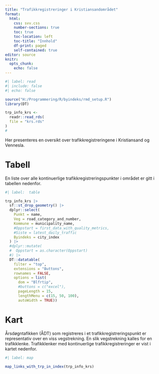 ```yaml
---
title: "Trafikkregistreringer i Kristiansandområdet"
format: 
  html:
    css: svv.css
    number-sections: true
    toc: true
    toc-location: left
    toc-title: "Innhold"
    df-print: paged
    self-contained: true
editor: source
knitr: 
  opts_chunk: 
    echo: false
---
```


```r
#| label: read
#| include: false
#| echo: false

source("H:/Programmering/R/byindeks/rmd_setup.R")
library(DT)

trp_info_krs <- 
  readr::read_rds(
  file = "krs.rds"
)
#
```

Her presenteres en oversikt over trafikkregistreringene i Kristiansand og Vennesla.


# Tabell
En liste over alle kontinuerlige trafikkregistreringspunkter i området er gitt i tabellen nedenfor.

```r
#| label:  table

trp_info_krs |> 
  sf::st_drop_geometry() |> 
  dplyr::select(
    Punkt = name,
    Veg = road_category_and_number,
    Kommune = municipality_name,
    #Oppstart = first_data_with_quality_metrics,
    #Siste = latest_daily_traffic
    Byindeks = city_index
  ) |> 
  #dplyr::mutate(
  #  Oppstart = as.character(Oppstart)
  #) |> 
  DT::datatable(
    filter = "top",
    extensions = "Buttons",
    rownames = FALSE,
    options = list(
      dom = "Blfrtip",
      #buttons = c("excel"),
      pageLength = 15,
      lengthMenu = c(15, 50, 100),
      autoWidth = TRUE))
```


# Kart
Årsdøgntafikken (ÅDT) som registreres i et trafikkregistreringspunkt er representativ over en viss vegstrekning. En slik vegstrekning kalles for en trafikklenke. Trafikklenker med kontinuerlige trafikkregistreringer er vist i kartet nedenfor.

```r
#| label: map

map_links_with_trp_in_index(trp_info_krs)
```



